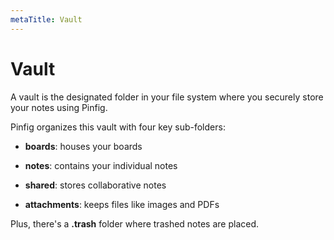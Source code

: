 ```yaml
---
metaTitle: Vault
---
```


# Vault

A vault is the designated folder in your file system where you securely store your notes using Pinfig.

Pinfig organizes this vault with four key sub-folders:

- **boards**: houses your boards

- **notes**: contains your individual notes

- **shared**: stores collaborative notes

- **attachments**: keeps files like images and PDFs

Plus, there's a **.trash** folder where trashed notes are placed.
